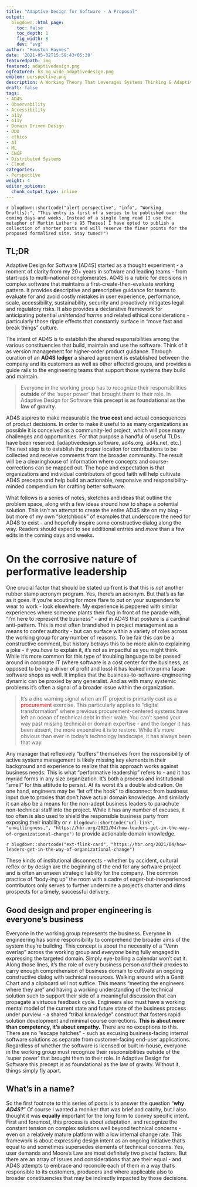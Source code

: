 ```yaml
---
title: "Adaptive Design for Software - A Proposal"
output:
  blogdown::html_page:
    toc: false
    toc_depth: 1
    fig_width: 8
    dev: "svg"
author: "Houston Haynes"
date: '2021-05-02T15:59:43+05:30'
featuredpath: img
featured: adaptivedesign.png
ogfeatured: h3_og_wide_adaptivedesign.png
emblem: perspective.png
description: A Working Theory That Leverages Systems Thinking & Adaptive Management
draft: false
tags:
- AD4S
- Observability
- Accessibility
- a11y
- o11y
- Domain Driven Design
- DDD
- ethics
- AI
- ML
- CNCF
- Distributed Systems
- Cloud
categories: 
- Perspective
weight: 4
editor_options: 
  chunk_output_type: inline
---
```

`r blogdown::shortcode("alert-perspective", "info", "Working Draft(s):", "This entry is first of a series to be published over the coming days and weeks. Instead of a single long read [I use the metaphor of Martin Luther's 95 Theses] I have opted to publish a collection of shorter posts and will reserve the finer points for the proposed formalized site. Stay tuned!")`

## TL;DR

Adaptive Design for Software [AD4S] started as a thought experiment - a moment of clarity from my 20+ years in software and leading teams - from start-ups to multi-national conglomerates. AD4S is a rubric for decisions in complex software that maintains a first-create-then-evaluate working pattern. It provides **de**scriptive and **pre**scriptive guidance for teams to evaluate for and avoid costly mistakes in user experience, performance, scale, accessibility, sustainability, security and proactively mitigates legal and regulatory risks. It also provides a declarative framework for anticipating potential *unintended harms* and related ethical considerations - particularly those ripple effects that constantly surface in "move fast and break things" culture.

The intent of AD4S is to establish the shared responsibilities among the various constituencies that build, maintain and use the software. Think of it as version management for higher-order product guidance. Through curation of an **AD4S ledger** a shared agreement is established between the company and its customers as well as other affected groups, and provides a guide rails to the engineering teams that support those systems they build and maintain. 

> Everyone in the working group has to recognize their responsibilities __outside__ of the 'super power' that brought them to their role. In Adaptive Design for Software __this precept is as foundational as the law of gravity.__

AD4S aspires to make measurable the **true cost** and actual consequences of product decisions. In order to make it useful to as many organizations as possible it is conceived as a community-led project, which will pose many challenges and opportunities. For that purpose a handful of useful TLDs have been reserved. [adaptivedesign.software, ad4s.org, ad4s.net, etc.] The next step is to establish the proper location for contributions to be collected and receive comments from the broader community. The result will be a clearinghouse of information where concepts and course-corrections can be mapped out. The hope and expectation is that organizations and individual contributors of good faith will help cultivate AD4S precepts and help build an actionable, responsive and responsibility-minded compendium for crafting better software.

What follows is a series of notes, sketches and ideas that outline the problem space, along with a few ideas around how to shape a potential solution. This isn't an attempt to create the entire AD4S site on my blog - but more of my own "sketchbook" of examples that underscore the need for AD4S to exist - and hopefully inspire some constructive dialog along the way. Readers should expect to see additional entries and *more* than a few edits in the coming days and weeks.

# On the corrosive nature of performative leadership

One crucial factor that should be stated up front is that this is *not* another rubber stamp acronym program. Yes, there's an acronym. But that's as far as it goes. If you're scouting for more flare to put on your suspenders to wear to work - look elsewhere. My experience is peppered with similar experiences where someone plants their flag in front of the parade with, "I'm here to represent the business" - and in AD4S that posture is a cardinal anti-pattern. This is most often brandished in project management as a means to confer authority - but can surface within a variety of roles across the working group for any number of reasons. To be fair this *can* be a constructive comment, but history betrays this to be more akin to explaining a joke - if you *have* to explain it, it's not as impactful as you might think. While it's more common for this type of troubling language to be passed around in corporate IT (where software is a cost center for the business, as opposed to being a driver of profit and loss) it has leaked into prima facae software shops as well. It implies that the business-to-software-engineering dynamic can be proxied by any generalist. And as with many systemic problems it's often a signal of a broader issue within the organization.

> It's a dire warning signal when an IT project is primarily cast as a <span style="color:red">procurement</span> exercise. This particularly applies to "digital transformation" where previous procurement-centered systems have left an ocean of technical debt in their wake. You can't spend your way past missing technical or domain expertise - and the longer it has been absent, the more expensive it is to restore. While it's more obvious than ever in today's technology landscape, it has always been that way.

Any manager that reflexively "buffers" themselves from the responsibility of active systems management is likely missing key elements in their background and experience to realize that this approach works against business needs. This is what "performative leadership" refers to - and it has myriad forms in any size organization. It's both a process and institutional "smell" for this attitude to persist. At its worst it's a double abdication. On one hand, engineers may be "let off the hook" to disconnect from business input due to proxies that don't have actual domain knowledge. And similarly it can also be a means for the non-adept business leaders to parachute non-technical staff into the project. While it has any number of excuses, it too often is also used to shield the responsible business party from exposing their inability or `r blogdown::shortcode("url-link", "unwillingness,", "https://hbr.org/2021/04/how-leaders-get-in-the-way-of-organizational-change")` to provide actionable domain knowledge. 

`r blogdown::shortcode("ext-flink-card", "https://hbr.org/2021/04/how-leaders-get-in-the-way-of-organizational-change")`
<br>

These kinds of institutional disconnects - whether by accident, cultural reflex or by design are the beginning of the end for any software project and is often an unseen strategic liability for the company. The common practice of "body-ing up" the room with a cadre of eager-but-inexperienced contributors only serves to further undermine a project's charter and dims prospects for a timely, successful delivery.

## Good design and proper engineering is everyone's business

Everyone in the working group represents the business. Everyone in engineering has some responsibility to comprehend the broader aims of the system they're building. This concept is about the necessity of a "Venn overlap" across the working group and *everyone* being fully engaged in expressing the targeted domain. Simply eye-balling a calendar won't cut it. Along those lines, it's the role of every business person *and* their proxies to carry enough comprehension of business domain to cultivate an ongoing constructive dialog with technical resources. Walking around with a Gantt Chart and a clipboard will not suffice. This means "meeting the engineers where they are" and having a working understanding of the technical solution such to support their side of a meaningful discussion that can propagate a virtuous feedback cycle. Engineers also must have a working mental model of the current state and future state of the business process under purview - a shared "tribal knowledge" construct that fosters rapid solution development and minimal course corrections. __This is about *more* than competency, it's about empathy.__ There are no exceptions to this. There are no "escape hatches" - such as excusing business-facing internal software solutions as separate from customer-facing end-user applications. Regardless of whether the software is licensed or built in-house, everyone in the working group must recognize their responsibilities outside of the 'super power' that brought them to their role. In Adaptive Design for Software this precept is as foundational as the law of gravity. Without it, things simply fly apart.

## What's in a name?

So the first footnote to this series of posts is to answer the question "__why *AD4S?*__"  Of course I wanted a moniker that was brief and catchy, but I also thought it was __equally__ important for the long form to convey specific intent. First and foremost, this process is about adaptation, and recognize the constant tension on complex solutions well beyond technical concerns - even on a relatively mature platform with a low internal change rate. This framework is about expressing design intent as an ongoing initiative that's equal to and sometimes supersedes elements of technical concerns. Yes, user demands and Moore's Law are most definitely two pivotal factors. But there are an array of issues and considerations that are their equal - and AD4S attempts to embrace and reconcile each of them in a way that's responsible to its customers, producers and where applicable also to broader constituencies that may be indirectly impacted by those decisions.
